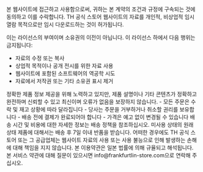 
<PolicySection title="약관 동의">
본 웹사이트에 접근하고 사용함으로써, 귀하는 본 계약의 조건과 규정에 구속되는 것에 동의하고 이를 수락합니다.
</PolicySection>

<PolicySection title="사용 허가">
TH 공식 스토어 웹사이트의 자료를 개인적, 비상업적 임시 열람 목적으로만 임시 다운로드하는 것이 허가됩니다.

이는 라이선스의 부여이며 소유권의 이전이 아닙니다. 이 라이선스 하에서 다음 행위는 금지됩니다:

- 자료의 수정 또는 복사
- 상업적 목적이나 공개 전시를 위한 자료 사용
- 웹사이트에 포함된 소프트웨어의 역공학 시도
- 자료에서 저작권 또는 기타 소유권 표시 제거
</PolicySection>

<PolicySection title="제품 정보">
정확한 제품 정보 제공을 위해 노력하고 있지만, 제품 설명이나 기타 콘텐츠가 정확하고 완전하며 신뢰할 수 있고 최신이며 오류가 없음을 보장하지 않습니다.
</PolicySection>

<PolicySection title="주문 및 결제">
- 모든 주문은 수락 및 재고 상황에 따라 달라집니다
- 당사는 주문을 거부하거나 취소할 권리를 보유합니다
- 배송 전에 결제가 완료되어야 합니다
- 가격은 예고 없이 변경될 수 있습니다
</PolicySection>

<PolicySection title="배송 및 반품">
배송 시간 및 비용에 대한 자세한 정보는 배송 정책을 참조하십시오. 미사용 상태의 원래 상태 제품에 대해서는 배송 후 7일 이내 반품을 받습니다.
</PolicySection>

<PolicySection title="책임 제한">
어떠한 경우에도 TH 공식 스토어 또는 그 공급업체는 웹사이트 자료의 사용 또는 사용 불능으로 인해 발생하는 손해에 대해 책임을 지지 않습니다.
</PolicySection>

<PolicySection title="준거법">
본 이용약관은 일본 법률에 의해 규율되고 해석됩니다.
</PolicySection>

<PolicySection title="연락처 정보">
본 서비스 약관에 대해 질문이 있으시면 info@frankfurtlin-store.com으로 연락해 주십시오.
</PolicySection>

<ReturnButton /> 